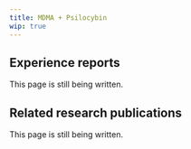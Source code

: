 ---
title: MDMA + Psilocybin
wip: true
---

## Experience reports

This page is still being written.

## Related research publications

This page is still being written.

